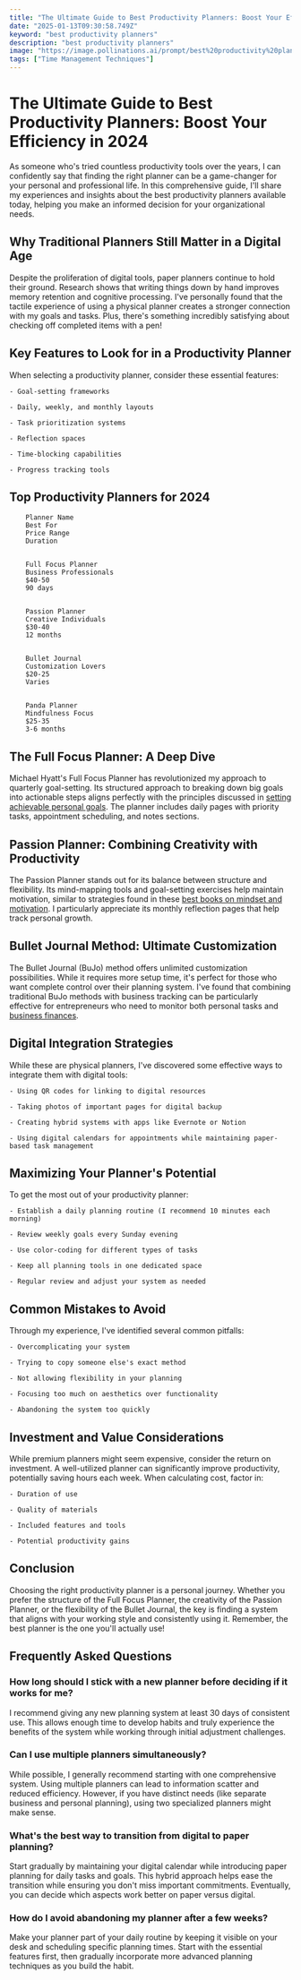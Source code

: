 ```yaml
---
title: "The Ultimate Guide to Best Productivity Planners: Boost Your Efficiency in 2024"
date: "2025-01-13T09:30:58.749Z"
keyword: "best productivity planners"
description: "best productivity planners"
image: "https://image.pollinations.ai/prompt/best%20productivity%20planners%2C%20realistic%20photo%2C%20high%20quality%2C%204k?width=1024&height=1024&nologo=true"
tags: ["Time Management Techniques"]
---
```


# The Ultimate Guide to Best Productivity Planners: Boost Your Efficiency in 2024


As someone who's tried countless productivity tools over the years, I can confidently say that finding the right planner can be a game-changer for your personal and professional life. In this comprehensive guide, I'll share my experiences and insights about the best productivity planners available today, helping you make an informed decision for your organizational needs.



## Why Traditional Planners Still Matter in a Digital Age


Despite the proliferation of digital tools, paper planners continue to hold their ground. Research shows that writing things down by hand improves memory retention and cognitive processing. I've personally found that the tactile experience of using a physical planner creates a stronger connection with my goals and tasks. Plus, there's something incredibly satisfying about checking off completed items with a pen!



## Key Features to Look for in a Productivity Planner


When selecting a productivity planner, consider these essential features:




    - Goal-setting frameworks

    - Daily, weekly, and monthly layouts

    - Task prioritization systems

    - Reflection spaces

    - Time-blocking capabilities

    - Progress tracking tools



## Top Productivity Planners for 2024



    
        Planner Name
        Best For
        Price Range
        Duration
    
    
        Full Focus Planner
        Business Professionals
        $40-50
        90 days
    
    
        Passion Planner
        Creative Individuals
        $30-40
        12 months
    
    
        Bullet Journal
        Customization Lovers
        $20-25
        Varies
    
    
        Panda Planner
        Mindfulness Focus
        $25-35
        3-6 months
    




## The Full Focus Planner: A Deep Dive


Michael Hyatt's Full Focus Planner has revolutionized my approach to quarterly goal-setting. Its structured approach to breaking down big goals into actionable steps aligns perfectly with the principles discussed in [setting achievable personal goals](https://productivityprospect.com/blog/best-practices-for-setting-achievable-personal-goals/). The planner includes daily pages with priority tasks, appointment scheduling, and notes sections.



## Passion Planner: Combining Creativity with Productivity


The Passion Planner stands out for its balance between structure and flexibility. Its mind-mapping tools and goal-setting exercises help maintain motivation, similar to strategies found in these [best books on mindset and motivation](https://productivityprospect.com/blog/best-books-on-mindset-and-motivation-for-entrepreneurs/). I particularly appreciate its monthly reflection pages that help track personal growth.



## Bullet Journal Method: Ultimate Customization


The Bullet Journal (BuJo) method offers unlimited customization possibilities. While it requires more setup time, it's perfect for those who want complete control over their planning system. I've found that combining traditional BuJo methods with business tracking can be particularly effective for entrepreneurs who need to monitor both personal tasks and [business finances](https://productivityprospect.com/blog/best-business-accounting-software-for-small-businesses/).



## Digital Integration Strategies


While these are physical planners, I've discovered some effective ways to integrate them with digital tools:




    - Using QR codes for linking to digital resources

    - Taking photos of important pages for digital backup

    - Creating hybrid systems with apps like Evernote or Notion

    - Using digital calendars for appointments while maintaining paper-based task management



## Maximizing Your Planner's Potential


To get the most out of your productivity planner:




    - Establish a daily planning routine (I recommend 10 minutes each morning)

    - Review weekly goals every Sunday evening

    - Use color-coding for different types of tasks

    - Keep all planning tools in one dedicated space

    - Regular review and adjust your system as needed



## Common Mistakes to Avoid


Through my experience, I've identified several common pitfalls:




    - Overcomplicating your system

    - Trying to copy someone else's exact method

    - Not allowing flexibility in your planning

    - Focusing too much on aesthetics over functionality

    - Abandoning the system too quickly



## Investment and Value Considerations


While premium planners might seem expensive, consider the return on investment. A well-utilized planner can significantly improve productivity, potentially saving hours each week. When calculating cost, factor in:




    - Duration of use

    - Quality of materials

    - Included features and tools

    - Potential productivity gains



## Conclusion


Choosing the right productivity planner is a personal journey. Whether you prefer the structure of the Full Focus Planner, the creativity of the Passion Planner, or the flexibility of the Bullet Journal, the key is finding a system that aligns with your working style and consistently using it. Remember, the best planner is the one you'll actually use!



## Frequently Asked Questions


### How long should I stick with a new planner before deciding if it works for me?

I recommend giving any new planning system at least 30 days of consistent use. This allows enough time to develop habits and truly experience the benefits of the system while working through initial adjustment challenges.



### Can I use multiple planners simultaneously?

While possible, I generally recommend starting with one comprehensive system. Using multiple planners can lead to information scatter and reduced efficiency. However, if you have distinct needs (like separate business and personal planning), using two specialized planners might make sense.



### What's the best way to transition from digital to paper planning?

Start gradually by maintaining your digital calendar while introducing paper planning for daily tasks and goals. This hybrid approach helps ease the transition while ensuring you don't miss important commitments. Eventually, you can decide which aspects work better on paper versus digital.



### How do I avoid abandoning my planner after a few weeks?

Make your planner part of your daily routine by keeping it visible on your desk and scheduling specific planning times. Start with the essential features first, then gradually incorporate more advanced planning techniques as you build the habit.

